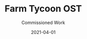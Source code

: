 ---
title: Farm Tycoon OST
subtitle: Commissioned Work
credits: ["Composition: Voia", "Mix: Voia", "Master: Voia", "Vocals: Voia"]
release: true
description: Collaborating with 1/3rd of No Collar Studios' Sleighted Sloth, Voia brings in a pastoral, relaxing soundtrack to UEFN's most popular farming simulator.
soundcloudSrc: https://w.soundcloud.com/player/?url=https%3A//api.soundcloud.com/playlists/1707945855&color=%232f883f&auto_play=false&hide_related=false&show_comments=true&show_user=true&show_reposts=false&show_teaser=true
imageSrc: ./cover.png
imageSrcAlt: A random image
links: ['#', '#', '#', '#']
rank: 1
date: 2021-04-01
---